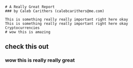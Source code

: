 
    # A Really Great Report
    ### by Caleb Carithers (calebcarithers@me.com)

    This is something really really important right here okay
    This is something really really important right here okay
    Cryptocurrencies
    # wow this is amazing

## check this out

### wow this is really really great

